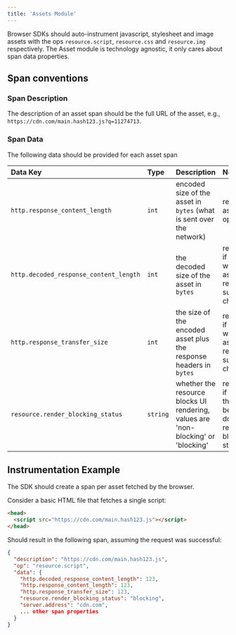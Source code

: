 ```yaml
---
title: 'Assets Module'
---
```


Browser SDKs should auto-instrument javascript, stylesheet and image assets with the ops `resource.script`, `resource.css` and `resource.img` respectively. The Asset module is technology agnostic, it only cares about span data properties.

## Span conventions

### Span Description

The description of an asset span should be the full URL of the asset, e.g., `https://cdn.com/main.hash123.js?q=11274713`.

### Span Data

The following data should be provided for each asset span

| Data Key                               | Type     | Description                                                                       | Notes                                                                                         |
| :------------------------------------- | :------- | :-------------------------------------------------------------------------------- | :-------------------------------------------------------------------------------------------- |
| `http.response_content_length`         | `int`    | encoded size of the asset in `bytes` (what is sent over the network)              | required on all asset operations                                                              |
| `http.decoded_response_content_length` | `int`    | the decoded size of the asset in `bytes`                                          | recommended; if not provided, would show up as 0 on the resource summary size chart            |
| `http.response_transfer_size`          | `int`    | the size of the encoded asset plus the response headers in `bytes`                | recommended; if not provided, would show up as 0 on the resource summary size chart            |
| `resource.render_blocking_status`      | `string` | whether the resource blocks UI rendering, values are 'non-blocking' or 'blocking' | recommended; if not provided, the asset can't be narrowed down by their render blocking status |

## Instrumentation Example

The SDK should create a span per asset fetched by the browser.

Consider a basic HTML file that fetches a single script:

```html
<head>
  <script src="https://cdn.com/main.hash123.js"></script>
</head>
```

Should result in the following span, assuming the request was successful:

```json
{
  "description": "https://cdn.com/main.hash123.js",
  "op": "resource.script",
  "data": {
    "http.decoded_response_content_length": 123,
    "http.response_content_length": 123,
    "http.response_transfer_size": 123,
    "resource.render_blocking_status": "blocking",
    "server.address": "cdn.com",
    ... other span properties
  }
}
```
